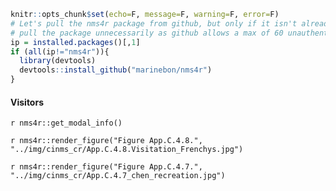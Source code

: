 ```r
knitr::opts_chunk$set(echo=F, message=F, warning=F, error=F)
# Let's pull the nms4r package from github, but only if it isn't already installed. We don't want to
# pull the package unnecessarily as github allows a max of 60 unauthenticated requests per hour.
ip = installed.packages()[,1]
if (all(ip!="nms4r")){
  library(devtools)
  devtools::install_github("marinebon/nms4r")
}
```

#### Visitors

`r nms4r::get_modal_info()`

`r nms4r::render_figure("Figure App.C.4.8.", "../img/cinms_cr/App.C.4.8.Visitation_Frenchys.jpg")`

`r nms4r::render_figure("Figure App.C.4.7.", "../img/cinms_cr/App.C.4.7_chen_recreation.jpg")`

